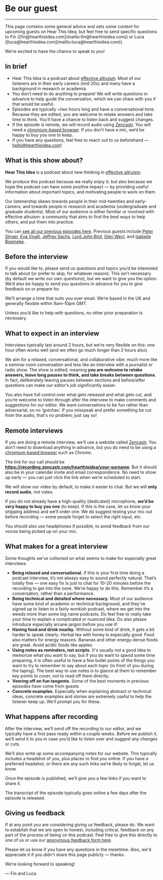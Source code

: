
<Layout>
<Seo title="Be our guest" />

<h1>Be our guest</h1>
<hr className="line" />
<div className="producer">
This page contains some general advice and sets some context for upcoming guests on Hear This Idea; but feel free to send specific questions to Fin ([fin@hearthisidea.com](mailto:fin@hearthisidea.com)) or Luca ([luca@hearthisidea.com](mailto:luca@hearthisidea.com)).

We’re excited to have the chance to speak to you!

## In brief

- Hear This Idea is a podcast about [effective altruism](https://www.effectivealtruism.org/). Most of our listeners are in their early careers (mid 20s) and many have a background in research or academia.
- You don’t need to do anything to prepare! We will write questions in advance to help guide the conversation, which we can share with you if that would be useful.
- Episodes are typically ~two hours long and have a conversational tone. Because they are edited, you are welcome to retake answers and take time to think. You’ll have a chance to listen back and suggest changes.
- If the episode is remote, we will record audio using [Zencastr](https://zencastr.com/). You will need a [chromium-based browser](https://www.zdnet.com/pictures/all-the-chromium-based-browsers/). If you don’t have a mic, we’d be happy to buy you one to keep.
- If you have any questions, feel free to reach out to us beforehand — [hello@hearthisidea.com](mailto:hello@hearthisidea.com)!

## What is this show about?

**Hear This Idea** is a podcast about new thinking in [effective altruism](https://www.effectivealtruism.org/).

We produce this podcast because we really enjoy it; but also because we hope the podcast can have some positive impact — by providing useful information about important topics, and motivating people to work on them.

Our listenership skews towards people in their mid-twenties and early-careers; and towards people in research and academia (undergraduate and graduate students). Most of our audience is either familiar or involved with effective altruism: a community that aims to find the best ways to help others, and put them into practice.

You can [see all our previous episodes here](https://hearthisidea.com/episodes). Previous guests include [Peter Singer](https://en.wikipedia.org/wiki/Peter_Singer), [Eva Vivalt](https://en.wikipedia.org/wiki/Eva_Vivalt), [Jeffrey Sachs](https://en.wikipedia.org/wiki/Jeffrey_Sachs), [Lord John Bird](https://en.wikipedia.org/wiki/John_Bird,_Baron_Bird), [Glen Weyl](https://en.wikipedia.org/wiki/Glen_Weyl), and [Isabelle Boemeke](https://twitter.com/isabelleboemeke?lang=en).

## Before the interview

If you would like to, please send us questions and topics you’d be interested to talk about (or prefer to skip, for whatever reason). This isn’t necessary (by default we write our own questions), but we want to give you the option. We’d also be happy to send you questions in advance for you to give feedback on or prepare for.

We’ll arrange a time that suits you over email. We’re based in the UK and generally flexible within 9am–10pm GMT.

Unless you’d like to help with questions, no other prior preparation is necessary.

## What to expect in an interview

Interviews typically last around 2 hours, but we’re very flexible on this: one hour often works well (and we often go much longer than 2 hours also).

We aim for a relaxed, conversational, and collaborative vibe: much more like a seminar room conversation and less like an interview with a journalist or radio show. The show is edited; meaning **you are welcome to retake answers, leave long pauses to think, and take breaks between questions**. In fact, deliberately leaving pauses between sections and before/after questions can make our editor’s job significantly easier.

You also have full control over what gets released and what gets cut, and you’re welcome to listen through after the interview to make comments and suggestions for our editor. We want conversations to be fun rather than adversarial, so no ‘gotchas’. If you misspeak and prefer something be cut from the audio, that's no problem; just say so!

## Remote interviews

If you are doing a remote interview, we’ll use a website called [Zencastr](https://zencastr.com/). You don’t need to download anything in advance, but you do need to be using a [chromium-based browser](https://www.zdnet.com/pictures/all-the-chromium-based-browsers/) such as Chrome.

The link for our call should be **https://recording.zencastr.com/hearthisidea/your-surname**. But it should also be in your calendar invite and email correspondence. No need to show up early — you can just click the link when we’re scheduled to start.

We will show our video by default, to make it easier to chat. But we will **only record audio**, not video.

If you do not already have a high-quality (dedicated) microphone, **we’d be very happy to buy you one** (to keep). If this is the case, let us know your shipping address and we’ll order one. We do suggest testing your mic out before recording — some people forget to select the right input, etc.

You should also use headphones if possible, to avoid feedback from our voices being picked up on your mic.

## What makes for a great interview

Some thoughts we’ve collected on what seems to make for especially great interviews:

- **Being relaxed and conversational.** If this is your first time doing a podcast interview, it’s not always easy to sound perfectly natural. That’s totally fine — one easy fix is just to chat for 10–20 minutes before the recording to get into the zone. We’re happy to do this. Remember it’s a conversation, rather than a performance.
- **Being technical and detailed where necessary.** Most of our audience have some kind of academic or technical background, and they’ve signed up to listen to a fairly wonkish podcast, where we get into the weeds more than some big name podcasts. Do feel free to really take your time to explain a complicated or nuanced idea. Do also please introduce especially arcane jargon before you use it!
- **Having food and drink nearby.** Without some kind of drink, it gets a bit harder to speak clearly. Herbal tea with honey is especially good. Food also matters for energy reasons. Bananas and other energy-dense foods are great. Avoid acidic foods like apples.
- **Using notes as reminders, not scripts.** It's usually *not* a good idea to memorize what you want to say, but if you do want to spend some time preparing, it is often useful to have a few bullet points of the things you want to try to remember to say about each topic (in front of you during the taping). The best way to use notes is to glance at them to remember key points to cover, *not* to read off them directly.
- **Veering off on fun tangents.** Some of the best moments in previous episodes have come from guests 
- **Concrete examples.** Especially when explaining abstract or technical ideas, concrete examples and stories are extremely useful to help the listener keep up. We’ll prompt you for these.

## What happens after recording

After the interview, we’ll send off the recording to our editor, and we typically have a first pass ready within a couple weeks. Before we publish it, we’ll send it to you in case you’d like to listen over and suggest any changes or cuts.

We’ll also write up some accompanying notes for our website. This typically includes a headshot of you, plus places to find you online. If you have a preferred headshot, or there are any such links we’re likely to forget, let us know.

Once the episode is published, we’ll give you a few links if you want to share it.

The transcript of the episode typically goes online a few days after the episode is released.

## Giving us feedback

If at any point you are considering giving us feedback, please do. We want to establish that we are open to honest, including critical, feedback on any part of the process of being on this podcast. Feel free to give this directly to one of us or use our [anonymous feedback form here](https://tally.so/r/n0Q509).

Please let us know if you have any questions in the meantime. Also, we'd appreciate it if you didn't share this page publicly — thanks.

We’re looking forward to speaking! 

— Fin and Luca

</div>
</Layout>